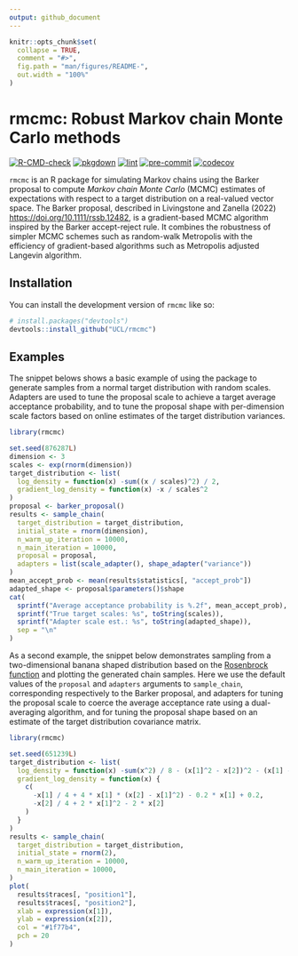 ```yaml
---
output: github_document
---
```


<!-- README.md is generated from README.Rmd. Please edit that file -->

```r
knitr::opts_chunk$set(
  collapse = TRUE,
  comment = "#>",
  fig.path = "man/figures/README-",
  out.width = "100%"
)
```

# rmcmc: Robust Markov chain Monte Carlo methods

<!-- badges: start -->
[![R-CMD-check](https://github.com/UCL/rmcmc/actions/workflows/R-CMD-check.yaml/badge.svg)](https://github.com/UCL/rmcmc/actions/workflows/R-CMD-check.yaml)
[![pkgdown](https://github.com/UCL/rmcmc/actions/workflows/pkgdown.yaml/badge.svg)](https://github.com/UCL/rmcmc/actions/workflows/pkgdown.yaml)
[![lint](https://github.com/UCL/rmcmc/actions/workflows/lint.yaml/badge.svg)](https://github.com/UCL/rmcmc/actions/workflows/lint.yaml)
[![pre-commit](https://github.com/UCL/rmcmc/actions/workflows/pre-commit.yaml/badge.svg)](https://github.com/UCL/rmcmc/actions/workflows/pre-commit.yaml)
[![codecov](https://codecov.io/github/UCL/rmcmc/graph/badge.svg?token=PL8557fpgT)](https://codecov.io/github/UCL/rmcmc)
<!-- badges: end -->

`rmcmc` is an R package for simulating Markov chains using the Barker proposal to compute _Markov chain Monte Carlo_ (MCMC) estimates of expectations with respect to a target distribution on a real-valued vector space. 
The Barker proposal, described in Livingstone and Zanella (2022) <https://doi.org/10.1111/rssb.12482>, is a gradient-based MCMC algorithm inspired by the Barker accept-reject rule. 
It combines the robustness of simpler MCMC schemes such as random-walk Metropolis with the efficiency of gradient-based algorithms such as Metropolis adjusted Langevin algorithm.

## Installation

You can install the development version of `rmcmc` like so:

``` r
# install.packages("devtools")
devtools::install_github("UCL/rmcmc")
```

## Examples

The snippet belows shows a basic example of using the package to generate samples from a normal target distribution with random scales. 
Adapters are used to tune the proposal scale to achieve a target average acceptance probability,
and to tune the proposal shape with per-dimension scale factors based on online estimates of the target distribution variances.

```r
library(rmcmc)

set.seed(876287L)
dimension <- 3
scales <- exp(rnorm(dimension))
target_distribution <- list(
  log_density = function(x) -sum((x / scales)^2) / 2,
  gradient_log_density = function(x) -x / scales^2
)
proposal <- barker_proposal()
results <- sample_chain(
  target_distribution = target_distribution,
  initial_state = rnorm(dimension),
  n_warm_up_iteration = 10000,
  n_main_iteration = 10000,
  proposal = proposal,
  adapters = list(scale_adapter(), shape_adapter("variance"))
)
mean_accept_prob <- mean(results$statistics[, "accept_prob"])
adapted_shape <- proposal$parameters()$shape
cat(
  sprintf("Average acceptance probability is %.2f", mean_accept_prob),
  sprintf("True target scales: %s", toString(scales)),
  sprintf("Adapter scale est.: %s", toString(adapted_shape)),
  sep = "\n"
)
```

As a second example, the snippet below demonstrates sampling from a two-dimensional banana shaped distribution based on the [Rosenbrock function](https://en.wikipedia.org/wiki/Rosenbrock_function) and plotting the generated chain samples.
Here we use the default values of the `proposal` and `adapters` arguments to `sample_chain`,
corresponding respectively to the Barker proposal, and adapters for tuning the proposal scale to coerce the average acceptance rate using a dual-averaging algorithm,
and for tuning the proposal shape based on an estimate of the target distribution covariance matrix.


```r
library(rmcmc)

set.seed(651239L)
target_distribution <- list(
  log_density = function(x) -sum(x^2) / 8 - (x[1]^2 - x[2])^2 - (x[1] - 1)^2 / 10,
  gradient_log_density = function(x) {
    c(
      -x[1] / 4 + 4 * x[1] * (x[2] - x[1]^2) - 0.2 * x[1] + 0.2,
      -x[2] / 4 + 2 * x[1]^2 - 2 * x[2]
    )
  }
)
results <- sample_chain(
  target_distribution = target_distribution,
  initial_state = rnorm(2),
  n_warm_up_iteration = 10000,
  n_main_iteration = 10000,
)
plot(
  results$traces[, "position1"],
  results$traces[, "position2"],
  xlab = expression(x[1]),
  ylab = expression(x[2]),
  col = "#1f77b4",
  pch = 20
)
```
